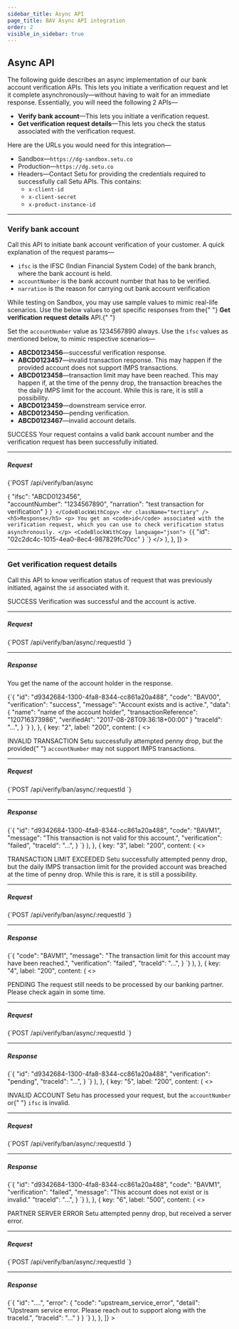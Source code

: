 ```yaml
---
sidebar_title: Async API
page_title: BAV Async API integration
order: 2
visible_in_sidebar: true
---
```


## Async API

The following guide describes an async implementation of our bank account verification APIs. This lets you initiate a verification request and let it complete asynchronously—without having to wait for an immediate response. Essentially, you will need the following 2 APIs—

- **Verify bank account**—This lets you initiate a verification request.
- **Get verification request details**—This lets you check the status associated with the verification request.

Here are the URLs you would need for this integration—

- Sandbox—`https://dg-sandbox.setu.co`
- Production—`https://dg.setu.co`
- Headers—Contact Setu for providing the credentials required to successfully call Setu APIs. This contains:
  - `x-client-id`
  - `x-client-secret`
  - `x-product-instance-id`

<hr class="primary" />

### Verify bank account

Call this API to initiate bank account verification of your customer. A quick explanation of the request params—

- `ifsc` is the IFSC (Indian Financial System Code) of the bank branch, where the bank account is held.
- `accountNumber` is the bank account number that has to be verified.
- `narration` is the reason for carrying out bank account verification

<Callout type="tip">
  While testing on Sandbox, you may use sample values to mimic real-life
  scenarios. Use the below values to get specific responses from the{" "}
  <strong>Get verification request details</strong> API.{" "}
</Callout>

<br />

Set the `accountNumber` value as 1234567890 always. Use the `ifsc` values as mentioned below, to mimic respective scenarios—

- **ABCD0123456**—successful verification response.
- **ABCD0123457**—invalid transaction response. This may happen if the provided account does not support IMPS transactions.
- **ABCD0123458**—transaction limit may have been reached. This may happen if, at the time of the penny drop, the transaction breaches the the daily IMPS limit for the account. While this is rare, it is still a possibility.
- **ABCD0123459**—downstream service error.
- **ABCD0123450**—pending verification.
- **ABCD0123467**—invalid account details.

<Row>
  <Portion desktopSpan="whole">
    <Tabs
      tabs={[
        {
          key: "1",
          label: "200",
          content: (
            <>
              <p>
                <Badge type="success">SUCCESS</Badge> Your request contains a
                valid bank account number and the verification request has been
                successfully initiated.
              </p>
              <hr className="tertiary" />
              <h5>Request</h5>
              <CodeBlockWithCopy language="json">
                {`POST  /api/verify/ban/async 
 
{ 
  "ifsc": "ABCD0123456",  
  "accountNumber": "1234567890", 
  "narration": "test transaction for verification" 
} `}
              </CodeBlockWithCopy>
              <hr className="tertiary" />
              <h5>Response</h5>
              <p>
                You get an <code>id</code> associated with the verification
                request, which you can use to check verification status
                asynchronously.
              </p>
              <CodeBlockWithCopy language="json">
                {`{ 
  "id": "02c2dc4c-1015-4ea0-8ec4-987829fc70cc" 
} `}
              </CodeBlockWithCopy>
            </>
          ),
        },
      ]}
    ></Tabs>
  </Portion>
</Row>

<hr class="primary" />

### Get verification request details

Call this API to know verification status of request that was previously initiated, against the `id` associated with it.

<Row>
  <Portion desktopSpan="whole">
    <Tabs
      tabs={[
        {
          key: "1",
          label: "200",
          content: (
            <>
              <p>
                <Badge type="success">SUCCESS</Badge> Verification was
                successful and the account is active.
              </p>
              <hr className="tertiary" />
              <h5>Request</h5>
              <CodeBlockWithCopy language="json">
                {`POST  /api/verify/ban/async/:requestId 
 `}
              </CodeBlockWithCopy>
              <hr className="tertiary" />
              <h5>Response</h5>
              <p>You get the name of the account holder in the response.</p>
              <CodeBlockWithCopy language="json">
                {`{
  "id": "d9342684-1300-4fa8-8344-cc861a20a488",
  "code": "BAV00",
  "verification": "success", 
  "message": "Account exists and is active.", 
  "data": { 
    "name": "name of the account holder", 
    "transactionReference": "120716373986",
    "verifiedAt": "2017-08-28T09:36:18+00:00"
  } 
  "traceId": "...",
} `}
              </CodeBlockWithCopy>
            </>
          ),
        },
        {
          key: "2",
          label: "200",
          content: (
            <>
              <p>
                <Badge type="warning">INVALID TRANSACTION</Badge> Setu
                successfully attempted penny drop, but the provided{" "}
                <code>accountNumber</code> may not support IMPS transactions.
              </p>
              <hr className="tertiary" />
              <h5>Request</h5>
              <CodeBlockWithCopy language="json">
                {`POST  /api/verify/ban/async/:requestId `}
              </CodeBlockWithCopy>
              <hr className="tertiary" />
              <h5>Response</h5>
              <CodeBlockWithCopy language="json">
                {`{ 
    "id": "d9342684-1300-4fa8-8344-cc861a20a488",
    "code": "BAVM1", 
    "message": "This transaction is not valid for this account.", 
    "verification": "failed",
    "traceId": "...",
} `}
              </CodeBlockWithCopy>
            </>
          ),
        },
        {
          key: "3",
          label: "200",
          content: (
            <>
              <p>
                <Badge type="warning">TRANSACTION LIMIT EXCEEDED</Badge> Setu
                successfully attempted penny drop, but the daily IMPS
                transaction limit for the provided account was breached at the
                time of penny drop. While this is rare, it is still a
                possibility.
              </p>
              <hr className="tertiary" />
              <h5>Request</h5>
              <CodeBlockWithCopy language="json">
                {`POST  /api/verify/ban/async/:requestId `}
              </CodeBlockWithCopy>
              <hr className="tertiary" />
              <h5>Response</h5>
              <CodeBlockWithCopy language="json">
                {`{
    "code": "BAVM1",  
    "message": "The transaction limit for this account may have been reached.", 
    "verification": "failed",
    "traceId": "...",
}  `}
              </CodeBlockWithCopy>
            </>
          ),
        },
        {
          key: "4",
          label: "200",
          content: (
            <>
              <p>
                <Badge type="warning">PENDING</Badge> The request still needs to
                be processed by our banking partner. Please check again in some
                time.
              </p>
              <hr className="tertiary" />
              <h5>Request</h5>
              <CodeBlockWithCopy language="json">
                {`POST  /api/verify/ban/async/:requestId `}
              </CodeBlockWithCopy>
              <hr className="tertiary" />
              <h5>Response</h5>
              <CodeBlockWithCopy language="json">
                {`{ 
  "id": "d9342684-1300-4fa8-8344-cc861a20a488",
  "verification": "pending",
  "traceId": "...",
} `}
              </CodeBlockWithCopy>
            </>
          ),
        },
        {
          key: "5",
          label: "200",
          content: (
            <>
              <p>
                <Badge type="warning">INVALID ACCOUNT</Badge> Setu has processed
                your request, but the <code>accountNumber</code> or{" "}
                <code>ifsc</code> is invalid.
              </p>
              <hr className="tertiary" />
              <h5>Request</h5>
              <CodeBlockWithCopy language="json">
                {`POST  /api/verify/ban/async/:requestId `}
              </CodeBlockWithCopy>
              <hr className="tertiary" />
              <h5>Response</h5>
              <CodeBlockWithCopy language="json">
                {`{
  "id": "d9342684-1300-4fa8-8344-cc861a20a488",
  "code": "BAVM1",  
  "verification": "failed", 
  "message": "This account does not exist or is invalid." 
  "traceId": "...",
} `}
              </CodeBlockWithCopy>
            </>
          ),
        },
        {
          key: "6",
          label: "500",
          content: (
            <>
              <p>
                <Badge type="failure">PARTNER SERVER ERROR</Badge> Setu
                attempted penny drop, but received a server error.
              </p>
              <hr className="tertiary" />
              <h5>Request</h5>
              <CodeBlockWithCopy language="json">
                {`POST  /api/verify/ban/async/:requestId `}
              </CodeBlockWithCopy>
              <hr className="tertiary" />
              <h5>Response</h5>
              <CodeBlockWithCopy language="json">
                {`{
    "id": "....",
    "error": {
      "code": "upstream_service_error", 
      "detail": "Upstream service error. Please reach out to support along with the traceId.", 
      "traceId": "..." 
    }
} `}
              </CodeBlockWithCopy>
            </>
          ),
        },
      ]}
    ></Tabs>
  </Portion>
</Row>

<WasPageHelpful />
